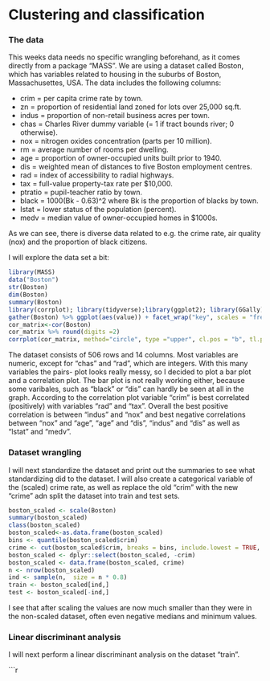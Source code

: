 # Clustering and classification

### The data

This weeks data needs no specific wrangling beforehand, as it comes directly from a package "MASS". We are using a dataset called Boston, which has variables related to housing in the suburbs of Boston, Massachusettes, USA. The data includes the following columns:


* crim = per capita crime rate by town.
* zn = proportion of residential land zoned for lots over 25,000 sq.ft.
* indus = proportion of non-retail business acres per town.
* chas = Charles River dummy variable (= 1 if tract bounds river; 0 otherwise).
* nox = nitrogen oxides concentration (parts per 10 million).
* rm = average number of rooms per dwelling.
* age = proportion of owner-occupied units built prior to 1940.
* dis = weighted mean of distances to five Boston employment centres.
* rad = index of accessibility to radial highways.
* tax = full-value property-tax rate per \$10,000.
* ptratio = pupil-teacher ratio by town.
* black = 1000(Bk - 0.63)^2 where Bk is the proportion of blacks by town.
* lstat = lower status of the population (percent).
* medv = median value of owner-occupied homes in \$1000s.

As we can see, there is diverse data related to e.g. the crime rate, air quality (nox) and the proportion of black citizens.

I will explore the data set a bit:

```r
library(MASS)
data("Boston")
str(Boston)
dim(Boston)
summary(Boston)
library(corrplot); library(tidyverse);library(ggplot2); library(GGally)
gather(Boston) %>% ggplot(aes(value)) + facet_wrap("key", scales = "free") + geom_bar()
cor_matrix<-cor(Boston)
cor_matrix %>% round(digits =2)
corrplot(cor_matrix, method="circle", type ="upper", cl.pos = "b", tl.pos ="d", tl.cex = 0.6)
```

The dataset consists of 506 rows and 14 columns. Most variables are numeric, except for "chas" and "rad", which are integers. With this many variables the pairs- plot looks really messy, so I decided to plot a bar plot and a correlation plot. The bar plot is not really working either, because some varibales, such as "black" or "dis" can hardly be seen at all in the graph. According to the correlation plot variable "crim" is best correlated (positively) with variables "rad" and "tax". Overall the best positive correlation is between "indus" and "nox" and best negative correlations between "nox" and "age", "age" and "dis", "indus" and "dis" as well as "lstat" and "medv".

### Dataset wrangling

I will next standardize the dataset and print out the summaries to see what standardizing did to the dataset. I will also create a categorical variable of the (scaled) crime rate, as well as replace the old "crim" with the new "crime" adn split the dataset into train and test sets.

```r
boston_scaled <- scale(Boston)
summary(boston_scaled)
class(boston_scaled)
boston_scaled<-as.data.frame(boston_scaled)
bins <- quantile(boston_scaled$crim)
crime <- cut(boston_scaled$crim, breaks = bins, include.lowest = TRUE, label=c("low", "med_low", "med_high", "high"))
boston_scaled <- dplyr::select(boston_scaled, -crim)
boston_scaled <- data.frame(boston_scaled, crime)
n <- nrow(boston_scaled)
ind <- sample(n,  size = n * 0.8)
train <- boston_scaled[ind,]
test <- boston_scaled[-ind,]
```

I see that after scaling the values are now much smaller than they were in the non-scaled dataset, often even negative medians and minimum values. 

### Linear discriminant analysis

I will next perform a linear discriminant analysis on the dataset "train". 

```r



